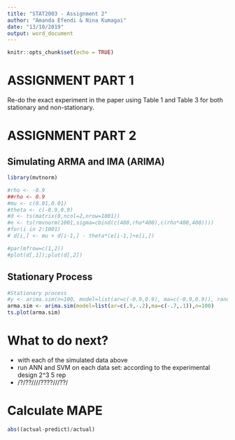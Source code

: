 ```yaml
---
title: "STAT2003 - Assignment 2"
author: "Amanda Efendi & Nina Kumagai"
date: "13/10/2019"
output: word_document
---
```


```r
knitr::opts_chunk$set(echo = TRUE)
```

# ASSIGNMENT PART 1

Re-do the exact experiment in the paper using Table 1 and Table 3 for both stationary and non-stationary.


# ASSIGNMENT PART 2

## Simulating ARMA and IMA (ARIMA)

```r
library(mvtnorm)
```

```r
#rho <- -0.9
##rho <- 0.9
#mu <- c(0.01,0.01)
#theta <- c(-0.9,0.9)
#d <- ts(matrix(0,ncol=2,nrow=1001))
#e <- ts(rmvnorm(1001,sigma=cbind(c(400,rho*400),c(rho*400,400))))
#for(i in 2:1001)
# d[i,] <- mu + d[i-1,] - theta*(e[i-1,]+e[i,])

#par(mfrow=c(1,2))
#plot(d[,1]);plot(d[,2])
```

## Stationary Process

```r
#Stationary process
#y <- arima.sim(n=100, model=list(ar=c(-0.9,0.9), ma=c(-0.9,0.9)), rand.gen=rnorm)
arma.sim <- arima.sim(model=list(ar=c(.9,-.2),ma=c(-.7,.1)),n=100)
ts.plot(arma.sim)
```

# What to do next?

- with each of the simulated data above
- run ANN and SVM on each data set: according to the experimental design 2^3 5 rep
- /?/??////????///??/


# Calculate MAPE

```r
abs((actual-predict)/actual)
```



